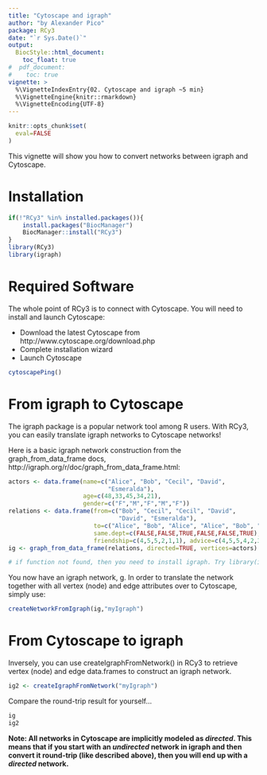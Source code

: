 ```yaml
---
title: "Cytoscape and igraph"
author: "by Alexander Pico"
package: RCy3
date: "`r Sys.Date()`"
output: 
  BiocStyle::html_document:
    toc_float: true
#  pdf_document:
#    toc: true  
vignette: >
  %\VignetteIndexEntry{02. Cytoscape and igraph ~5 min}
  %\VignetteEngine{knitr::rmarkdown}
  %\VignetteEncoding{UTF-8}
---
```

```r
knitr::opts_chunk$set(
  eval=FALSE
)
```

This vignette will show you how to convert networks between igraph and Cytoscape.

# Installation
```r
if(!"RCy3" %in% installed.packages()){
    install.packages("BiocManager")
    BiocManager::install("RCy3")
}
library(RCy3)
library(igraph)
```

# Required Software
The whole point of RCy3 is to connect with Cytoscape. You will need to install and launch Cytoscape: 

* Download the latest Cytoscape from http://www.cytoscape.org/download.php 
* Complete installation wizard
* Launch Cytoscape 

```r
cytoscapePing()
```

# From igraph to Cytoscape
The igraph package is a popular network tool among R users. With RCy3, you can easily translate igraph networks to Cytoscape networks!

Here is a basic igraph network construction from the graph_from_data_frame docs, http://igraph.org/r/doc/graph_from_data_frame.html:
```r
actors <- data.frame(name=c("Alice", "Bob", "Cecil", "David",
                            "Esmeralda"),
                     age=c(48,33,45,34,21),
                     gender=c("F","M","F","M","F"))
relations <- data.frame(from=c("Bob", "Cecil", "Cecil", "David",
                               "David", "Esmeralda"),
                        to=c("Alice", "Bob", "Alice", "Alice", "Bob", "Alice"),
                        same.dept=c(FALSE,FALSE,TRUE,FALSE,FALSE,TRUE),
                        friendship=c(4,5,5,2,1,1), advice=c(4,5,5,4,2,3))
ig <- graph_from_data_frame(relations, directed=TRUE, vertices=actors)

# if function not found, then you need to install igraph. Try library(igraph)
```

You now have an igraph network, g.  In order to translate the network together with all vertex (node) and edge attributes over to Cytoscape, simply use:

```r
createNetworkFromIgraph(ig,"myIgraph")
```

# From Cytoscape to igraph 
Inversely, you can use createIgraphFromNetwork() in RCy3 to retrieve vertex (node) and edge data.frames to construct an igraph network. 

```r
ig2 <- createIgraphFromNetwork("myIgraph")
```

Compare the round-trip result for yourself...
```r
ig
ig2
```

**Note: All networks in Cytoscape are implicitly modeled as *directed*. This means that if you start with an *undirected* network in igraph and then convert it round-trip (like described above), then you will end up with a *directed* network.**
